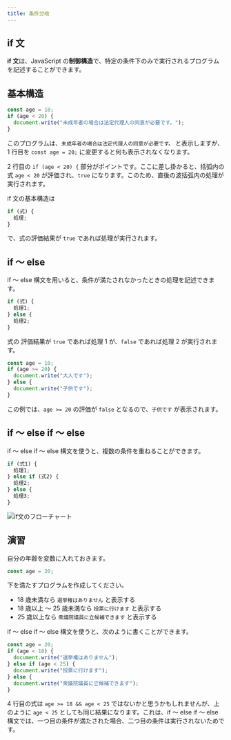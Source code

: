 ```yaml
---
title: 条件分岐
---
```


## if 文

**if 文**は、<Term type="javascript">JavaScript</Term> の<Term type="javascriptControlFlow">**制御構造**</Term>で、特定の条件下のみで実行されるプログラムを記述することができます。

## 基本構造

```javascript
const age = 18;
if (age < 20) {
  document.write("未成年者の場合は法定代理人の同意が必要です。");
}
```

このプログラムは、`未成年者の場合は法定代理人の同意が必要です。` と表示しますが、1 行目を `const age = 20;` に変更すると何も表示されなくなります。

2 行目の `if (age < 20) {` 部分がポイントです。ここに差し掛かると、括弧内の<Term type="javascriptExpression">式</Term> `age < 20` が<Term type="javascriptEvaluation">評価</Term>され、`true` になります。このため、直後の波括弧内の処理が実行されます。

if 文の基本構造は

```javascript
if (式) {
  処理;
}
```

で、<Term type="javascriptExpression">式</Term>の<Term type="javascriptEvaluation">評価</Term>結果が `true` であれば処理が実行されます。

## if ～ else

if ～ else 構文を用いると、条件が満たされなかったときの処理を記述できます。

```javascript
if (式) {
  処理1;
} else {
  処理2;
}
```

<Term type="javascriptExpression">式</Term>の
<Term type="javascriptEvaluation">評価</Term>結果が `true` であれば処理 1
が、`false` であれば処理 2 が実行されます。

```javascript
const age = 18;
if (age >= 20) {
  document.write("大人です");
} else {
  document.write("子供です");
}
```

この例では、`age >= 20` の<Term type="javascriptEvaluation">評価</Term>が `false` となるので、`子供です` が表示されます。

## if ～ else if ～ else

if ～ else if ～ else 構文を使うと、複数の条件を重ねることができます。

```javascript
if (式1) {
  処理1;
} else if (式2) {
  処理2;
} else {
  処理3;
}
```

![if文のフローチャート](./flowchart.drawio.svg)

## 演習

自分の年齢を<Term type="javascriptVariable">変数</Term>に入れておきます。

```javascript
const age = 20;
```

下を満たすプログラムを作成してください。

- 18 歳未満なら `選挙権はありません` と表示する
- 18 歳以上 ～ 25 歳未満なら `投票に行けます` と表示する
- 25 歳以上なら `衆議院議員に立候補できます` と表示する

<Answer title="選挙権">

if ～ else if ～ else 構文を使うと、次のように書くことができます。

```javascript title=script.js showLineNumbers
const age = 20;
if (age < 18) {
  document.write("選挙権はありません");
} else if (age < 25) {
  document.write("投票に行けます");
} else {
  document.write("衆議院議員に立候補できます");
}
```

<ViewSource url={import.meta.url} path="_samples/the-right-to-vote" />

4 行目の式は `age >= 18 && age < 25` ではないかと思うかもしれませんが、上のように `age < 25` としても同じ結果になります。これは、if ～ else if ～ else 構文では、一つ目の条件が満たされた場合、二つ目の条件は実行されないためです。

</Answer>
